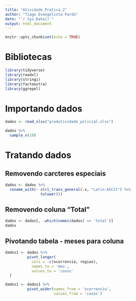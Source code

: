 ```yaml
---
title: "Atividade_Pratica_2"
author: "Tiago Evangelista Pardo"
date: "`r Sys.Date()`"
output: html_document
---
```


```r
knitr::opts_chunk$set(echo = TRUE)
```

# Bibliotecas
```r
library(tidyverse)
library(readxl)
library(stringi)
library(factoextra)
library(ggrepel)
```

# Importando dados
```r
dados <- read_xlsx("produtividade_policial.xlsx")

dados %>% 
  sample_n(10)
```
# Tratando dados

## Removendo carcteres especiais

```r
dados <- dados %>% 
  rename_with(~ stri_trans_general(.x, "Latin-ASCII") %>% 
                tolower())
```


## Removendo coluna "Total"

```r
dados <- dados[, -which(names(dados) == 'total')]
dados
```


## Pivotando tabela - meses para coluna


```r
dados1 <- dados %>%
          pivot_longer(
            cols = -c(ocorrencia, regiao),
            names_to = 'mes',
            values_to = 'casos'
  )
```


```r
dados1 <- dados1 %>% 
          pivot_wider(names_from = 'ocorrencia',
                      values_from = 'casos')

```


